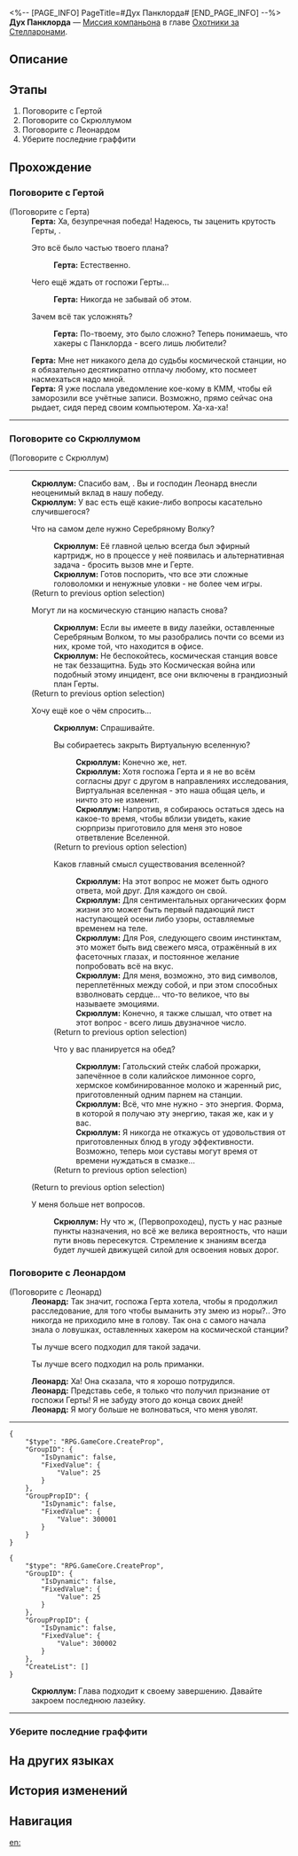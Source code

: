 <%-- [PAGE_INFO]
PageTitle=#Дух Панклорда#
[END_PAGE_INFO] --%>
{{Дополнить|Диалоги.}}
{{Миссия Инфобокс
|id              = 2000704
|Название        = 
|Изображение     = Миссия Дух Панклорда.png
|Тип             = Миссия компаньона
|Событие         = 
|Глава           = Охотники за Стелларонами
|Условия         = Завершена [[Миссия компаньона]] «[[Дух Панклорда]]»
|Персонажи       = Герта; Леонард; Первопроходец; Серебряный Волк; Скрюллум
|СтартЛокация    = [[Космическая станция «Герта»]] — [[Офис Герты]]
|Мир             = Космическая станция «Герта»
|Предыдущая      = 
|Следующая       = Изолированная зона
|Награды         = Опыт Освоения*600; Звёздный нефрит*100; Путеводитель путешественника*5; Очищенный эфир*5; Кредиты*100 000
}}
'''Дух Панклорда''' — [[Миссия компаньона]] в главе [[Охотники за Стелларонами]].

==Описание==
{{Описание|<!--официальное описание из Перекрёстка судеб-->}}

==Этапы==
# Поговорите с Гертой
# Поговорите со Скрюллумом
# Поговорите с Леонардом
# Уберите последние граффити

==Прохождение==
{{Дополнить}}

===Поговорите с Гертой===
{{Описание миссии|тип=Миссия компаньона|локация=Офис Герты|На данный момент инцидент, наконец, исчерпан. Вы не удивлены таким исходом - скорее, теперь это больше соответствует вашим представлениям о космической станции «Герта».}}
{{Диалог Начало}}

;(Поговорите с Герта)
:'''Герта:''' Ха, безупречная победа! Надеюсь, ты {{MC|ж=успела|м=успел}} заценить крутость Герты, {{MC|ж=малышка|м=малыш}}.
:{{Диалог|Стрелка}} Это всё было частью твоего плана?
::'''Герта:''' Естественно.
:{{Диалог|Стрелка}} Чего ещё ждать от госпожи Герты...
::'''Герта:''' Никогда не забывай об этом.
:{{Диалог|Стрелка}} Зачем всё так усложнять?
::'''Герта:''' По-твоему, это было сложно? Теперь понимаешь, что хакеры с Панклорда - всего лишь любители?
:'''Герта:''' Мне нет никакого дела до судьбы космической станции, но я обязательно десятикратно отплачу любому, кто посмеет насмехаться надо мной.
:'''Герта:''' Я уже послала уведомление кое-кому в КММ, чтобы ей заморозили все учётные записи. Возможно, прямо сейчас она рыдает, сидя перед своим компьютером. Ха-ха-ха!
----
{{Диалог Конец}}

===Поговорите со Скрюллумом===
{{Диалог Начало}}

;(Поговорите с Скрюллум)
----
:'''Скрюллум:''' Спасибо вам, {{MC|ж=юная госпожа|м=юный господин}}. Вы и господин Леонард внесли неоценимый вклад в нашу победу.
:'''Скрюллум:''' У вас есть ещё какие-либо вопросы касательно случившегося?
:{{Диалог|Разговор}} Что на самом деле нужно Серебряному Волку?
::'''Скрюллум:''' Её главной целью всегда был эфирный картридж, но в процессе у неё появилась и альтернативная задача - бросить вызов мне и Герте.
::'''Скрюллум:''' Готов поспорить, что все эти сложные головоломки и ненужные уловки - не более чем игры.
:;(Return to previous option selection)
:{{Диалог|Разговор}} Могут ли на космическую станцию напасть снова?
::'''Скрюллум:''' Если вы имеете в виду лазейки, оставленные Серебряным Волком, то мы разобрались почти со всеми из них, кроме той, что находится в офисе.
::'''Скрюллум:''' Не беспокойтесь, космическая станция вовсе не так беззащитна. Будь это Космическая война или подобный этому инцидент, все они включены в грандиозный план Герты.
:;(Return to previous option selection)
:{{Диалог|Стрелка}} Хочу ещё кое о чём спросить...
::'''Скрюллум:''' Спрашивайте.
::{{Диалог|Разговор}} Вы собираетесь закрыть Виртуальную вселенную?
:::'''Скрюллум:''' Конечно же, нет.
:::'''Скрюллум:''' Хотя госпожа Герта и я не во всём согласны друг с другом в направлениях исследования, Виртуальная вселенная - это наша общая цель, и ничто это не изменит.
:::'''Скрюллум:''' Напротив, я собираюсь остаться здесь на какое-то время, чтобы вблизи увидеть, какие сюрпризы приготовило для меня это новое ответвление Вселенной.
::;(Return to previous option selection)
::{{Диалог|Разговор}} Каков главный смысл существования вселенной?
:::'''Скрюллум:''' На этот вопрос не может быть одного ответа, мой друг. Для каждого он свой.
:::'''Скрюллум:''' Для сентиментальных органических форм жизни это может быть первый падающий лист наступающей осени либо узоры, оставляемые временем на теле.
:::'''Скрюллум:''' Для Роя, следующего своим инстинктам, это может быть вид свежего мяса, отражённый в их фасеточных глазах, и постоянное желание попробовать всё на вкус.
:::'''Скрюллум:''' Для меня, возможно, это вид символов, переплетённых между собой, и при этом способных взволновать сердце... что-то великое, что вы называете эмоциями.
:::'''Скрюллум:''' Конечно, я также слышал, что ответ на этот вопрос - всего лишь двузначное число.
::;(Return to previous option selection)
::{{Диалог|Разговор}} Что у вас планируется на обед?
:::'''Скрюллум:''' Гатольский стейк слабой прожарки, запечённое в соли калийское лимонное сорго, хермское комбинированное молоко и жаренный рис, приготовленный одним парнем на станции.
:::'''Скрюллум:''' Всё, что мне нужно - это энергия. Форма, в которой я получаю эту энергию, такая же, как и у вас.
:::'''Скрюллум:''' Я никогда не откажусь от удовольствия от приготовленных блюд в угоду эффективности. Возможно, теперь мои суставы могут время от времени нуждаться в смазке...
::;(Return to previous option selection)
:;(Return to previous option selection)
:{{Диалог|Выход}} У меня больше нет вопросов.
::'''Скрюллум:''' Ну что ж, {{MC|ж=госпожа|м=господин}} (Первопроходец), пусть у нас разные пункты назначения, но всё же велика вероятность, что наши пути вновь пересекутся. Стремление к знаниям всегда будет лучшей движущей силой для освоения новых дорог.
{{Диалог Конец}}

===Поговорите с Леонардом===
{{Диалог Начало}}

;(Поговорите с Леонард)
:'''Леонард:''' Так значит, госпожа Герта хотела, чтобы я продолжил расследование, для того чтобы выманить эту змею из норы?.. Это никогда не приходило мне в голову. Так она с самого начала знала о ловушках, оставленных хакером на космической станции?
:{{Диалог|Стрелка}} Ты лучше всего подходил для такой задачи.
:{{Диалог|Стрелка}} Ты лучше всего подходил на роль приманки.
:'''Леонард:''' Ха! Она сказала, что я хорошо потрудился.
:'''Леонард:''' Представь себе, я только что получил признание от госпожи Герты! Я не забуду этого до конца своих дней!
:'''Леонард:''' Я могу больше не волноваться, что меня уволят.
----
:<!--1-second delay-->
<pre>{
	"$type": "RPG.GameCore.CreateProp",
	"GroupID": {
		"IsDynamic": false,
		"FixedValue": {
			"Value": 25
		}
	},
	"GroupPropID": {
		"IsDynamic": false,
		"FixedValue": {
			"Value": 300001
		}
	}
}</pre>
<pre>{
	"$type": "RPG.GameCore.CreateProp",
	"GroupID": {
		"IsDynamic": false,
		"FixedValue": {
			"Value": 25
		}
	},
	"GroupPropID": {
		"IsDynamic": false,
		"FixedValue": {
			"Value": 300002
		}
	},
	"CreateList": []
}</pre>
:'''Скрюллум:''' Глава подходит к своему завершению. Давайте закроем последнюю лазейку.
----
{{Диалог Конец}}

===Уберите последние граффити===
{{Диалог Начало}}

{{Диалог Конец}}

==На других языках==
{{На других языках
|en   = Punklorde Mentality
|zhs  = 朋克洛德精神
|zht  = 龐克洛德精神
|ja   = パンクロード精神
|ko   = 펑크 로드 스피릿
|es   = Mentalidad de Punklorde
|fr   = Mentalité punklordienne
|ru   = Дух Панклорда
|th   = Punklorde Mentality
|vi   = Tinh Thần Punklorde
|de   = Mental Punklorde
|id   = Punklorde Mentality
|pt   = Mentalidade de Punklorde
}}

==История изменений==
{{История изменений|3.5}}

==Навигация==
{{Миссия компаньона Навбокс|Глава }}

[[en:]]

